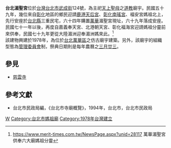'''台北湄聖宮'''位於[[台灣|台灣]][[台北市|台北市]][[武成街|武成街]]124號，為主祀[[天上聖母|天上聖母]]之[[道教|道教]]廟宇。民國五十九年，幾位來自[[彰化縣|彰化]]地區的鄉民迎請[[鹿港天后宮|鹿港天后宮]]、[[彰化南瑤宮|彰化南瑤宮]]、福安宮媽祖北上，先行安座於[[台北縣|台北縣]]三重民宅，六十四年購置[[萬華|萬華]]湄聖宮現址，六十九年落成安座。民國七十一年以後，再度自嘉義奉天宮、北港朝天宮、彰化福海宮迎請媽祖分靈前來供奉，民國七十九年更從大陸湄洲迎奉湄洲媽來此。<ref>https://www.merit-times.com.tw/NewsPage.aspx?unid=28117 萬華湄聖宮 供奉六大廟媽祖分靈</ref><br />
該建物興建於1978年，為位於[[台北|台北]][[萬華區|萬華區]]之仿古廟宇建築。另外，該廟宇的組織型態為[[管理委員會|管理委員會]]制，祭典日期則是每年農曆之[[三月廿三|三月廿三]]。

==參見==
*[[慈雲寺|慈雲寺]]
==參考文獻==
*台北市民政局編，《台北市寺廟概覽》，1994年，台北市，台北市民政局

[[Category:萬華區廟宇|W]]
[[Category:台北市媽祖廟|Category:台北市媽祖廟]]
[[Category:1978年台灣建立|Category:1978年台灣建立]]